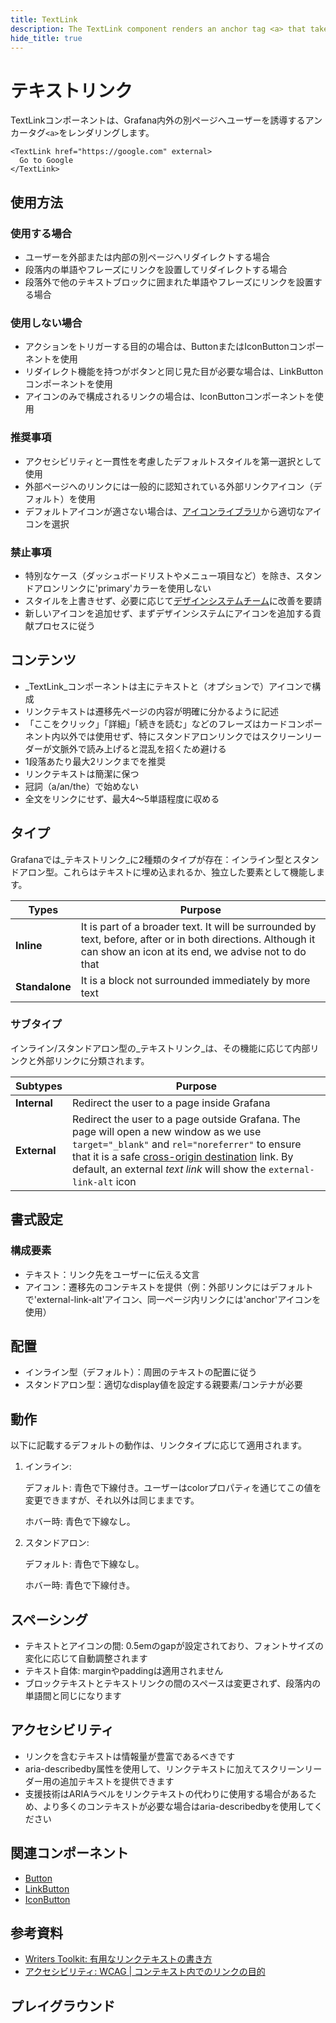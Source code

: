 ```yaml
---
title: TextLink
description: The TextLink component renders an anchor tag <a> that takes users to another page, external or internal to Grafana.
hide_title: true
---
```


# テキストリンク <Badge text='ready' color='green'></Badge> <StorybookLink path='/docs/general-textlink--docs' />

TextLinkコンポーネントは、Grafana内外の別ページへユーザーを誘導するアンカータグ`<a>`をレンダリングします。

```tsx live
<TextLink href="https://google.com" external>
  Go to Google
</TextLink>
```

## 使用方法

### 使用する場合

- ユーザーを外部または内部の別ページへリダイレクトする場合
- 段落内の単語やフレーズにリンクを設置してリダイレクトする場合
- 段落外で他のテキストブロックに囲まれた単語やフレーズにリンクを設置する場合

### 使用しない場合

- アクションをトリガーする目的の場合は、ButtonまたはIconButtonコンポーネントを使用
- リダイレクト機能を持つがボタンと同じ見た目が必要な場合は、LinkButtonコンポーネントを使用
- アイコンのみで構成されるリンクの場合は、IconButtonコンポーネントを使用

### 推奨事項

- アクセシビリティと一貫性を考慮したデフォルトスタイルを第一選択として使用
- 外部ページへのリンクには一般的に認知されている外部リンクアイコン（デフォルト）を使用
- デフォルトアイコンが適さない場合は、[アイコンライブラリ](https://developers.grafana.com/ui/latest/index.html?path=/story/docs-overview-icon--icons-overview)から適切なアイコンを選択

### 禁止事項

- 特別なケース（ダッシュボードリストやメニュー項目など）を除き、スタンドアロンリンクに'primary'カラーを使用しない
- スタイルを上書きせず、必要に応じて[デザインシステムチーム](/contributing/)に改善を要請
- 新しいアイコンを追加せず、まずデザインシステムにアイコンを追加する貢献プロセスに従う

## コンテンツ

- _TextLink_コンポーネントは主にテキストと（オプションで）アイコンで構成
- リンクテキストは遷移先ページの内容が明確に分かるように記述
- 「ここをクリック」「詳細」「続きを読む」などのフレーズはカードコンポーネント内以外では使用せず、特にスタンドアロンリンクではスクリーンリーダーが文脈外で読み上げると混乱を招くため避ける
- 1段落あたり最大2リンクまでを推奨
- リンクテキストは簡潔に保つ
- 冠詞（a/an/the）で始めない
- 全文をリンクにせず、最大4～5単語程度に収める

## タイプ

Grafanaでは_テキストリンク_に2種類のタイプが存在：インライン型とスタンドアロン型。これらはテキストに埋め込まれるか、独立した要素として機能します。

| Types          | Purpose                                                                                                                                                             |
| -------------- | ------------------------------------------------------------------------------------------------------------------------------------------------------------------- |
| **Inline**     | It is part of a broader text. It will be surrounded by text, before, after or in both directions. Although it can show an icon at its end, we advise not to do that |
| **Standalone** | It is a block not surrounded immediately by more text                                                                                                               |

### サブタイプ

インライン/スタンドアロン型の_テキストリンク_は、その機能に応じて内部リンクと外部リンクに分類されます。

| Subtypes     | Purpose                                                                                                                                                                                                                                                                                                                                                                 |
| ------------ | ----------------------------------------------------------------------------------------------------------------------------------------------------------------------------------------------------------------------------------------------------------------------------------------------------------------------------------------------------------------------- |
| **Internal** | Redirect the user to a page inside Grafana                                                                                                                                                                                                                                                                                                                              |
| **External** | Redirect the user to a page outside Grafana. The page will open a new window as we use `target="_blank"` and `rel="noreferrer"` to ensure that it is a safe [cross-origin destination](https://developer.chrome.com/docs/lighthouse/best-practices/external-anchors-use-rel-noopener/) link. By default, an external _text link_ will show the `external-link-alt` icon |

## 書式設定

### 構成要素

- テキスト：リンク先をユーザーに伝える文言
- アイコン：遷移先のコンテキストを提供（例：外部リンクにはデフォルトで'external-link-alt'アイコン、同一ページ内リンクには'anchor'アイコンを使用）

## 配置

- インライン型（デフォルト）：周囲のテキストの配置に従う
- スタンドアロン型：適切なdisplay値を設定する親要素/コンテナが必要

## 動作

以下に記載するデフォルトの動作は、リンクタイプに応じて適用されます。

1. インライン:

   デフォルト: 青色で下線付き。ユーザーはcolorプロパティを通じてこの値を変更できますが、それ以外は同じままです。

   ホバー時: 青色で下線なし。

2. スタンドアロン:

   デフォルト: 青色で下線なし。

   ホバー時: 青色で下線付き。

## スペーシング

- テキストとアイコンの間: 0.5emのgapが設定されており、フォントサイズの変化に応じて自動調整されます
- テキスト自体: marginやpaddingは適用されません
- ブロックテキストとテキストリンクの間のスペースは変更されず、段落内の単語間と同じになります

## アクセシビリティ

- リンクを含むテキストは情報量が豊富であるべきです
- aria-describedby属性を使用して、リンクテキストに加えてスクリーンリーダー用の追加テキストを提供できます
- 支援技術はARIAラベルをリンクテキストの代わりに使用する場合があるため、より多くのコンテキストが必要な場合はaria-describedbyを使用してください

## 関連コンポーネント

- [Button](https://developers.grafana.com/ui/latest/index.html?path=/story/buttons-button--basic)
- [LinkButton](https://developers.grafana.com/ui/latest/index.html?path=/docs/buttons-button--basic)
- [IconButton](https://developers.grafana.com/ui/latest/index.html?path=/story/buttons-iconbutton--basic)

## 参考資料

- [Writers Toolkit: 有用なリンクテキストの書き方](https://grafana.com/docs/writers-toolkit/write/links/useful-link-text/)
- [アクセシビリティ: WCAG | コンテキスト内でのリンクの目的](https://www.w3.org/WAI/WCAG21/Understanding/link-purpose-in-context.html)

## プレイグラウンド

<ComponentEmbed path="/story/general-textlink--basic" />